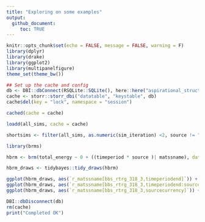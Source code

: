 ```yaml
---
title: "Exploring on some examples"
output: 
  github_document:
     toc: TRUE
---
```


```r
knitr::opts_chunk$set(echo = FALSE, message = FALSE, warning = F)
library(dplyr)
library(drake)
library(ggplot2)
library(multipanelfigure)
theme_set(theme_bw())
```

```r

## Set up the cache and config
db <- DBI::dbConnect(RSQLite::SQLite(), here::here("aspirational_structure", "drake_caches", "dev-change-cache.sqlite"))
cache <- storr::storr_dbi("datatable", "keystable", db)
cache$del(key = "lock", namespace = "session")

cached(cache = cache)
```

```r

loadd(all_sims, cache = cache)

shortsims <- filter(all_sims, as.numeric(sim_iteration) <2, source != "raw")


```


```r

library(brms)

hbrm <- brm(total_energy ~ 0 + ((timeperiod * source )| matssname), data = shortsims, cores = 4)

hbrm_draws <- tidybayes::tidy_draws(hbrm)

ggplot(hbrm_draws, aes(`r_matssname[bbs_rtrg_318_3,timeperiodend]`)) + geom_density()
ggplot(hbrm_draws, aes(`r_matssname[bbs_rtrg_318_3,timeperiodend:sourcecurrency]`)) + geom_density()
ggplot(hbrm_draws, aes(`r_matssname[bbs_rtrg_318_3,sourcecurrency]`)) + geom_density()


```

```r

DBI::dbDisconnect(db)
rm(cache)
print("Completed OK")
```
